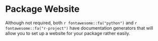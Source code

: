 # Package Website {#website}

Although not required, both `r fontawesome::fa("python")` and `r fontawesome::fa("r-project")` have documentation generators that will allow you to set up a website for your package rather easily. 
